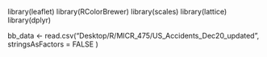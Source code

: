library(leaflet)
library(RColorBrewer)
library(scales)
library(lattice)
library(dplyr)

bb_data <- read.csv("Desktop/R/MICR_475/US_Accidents_Dec20_updated", stringsAsFactors = FALSE )
 